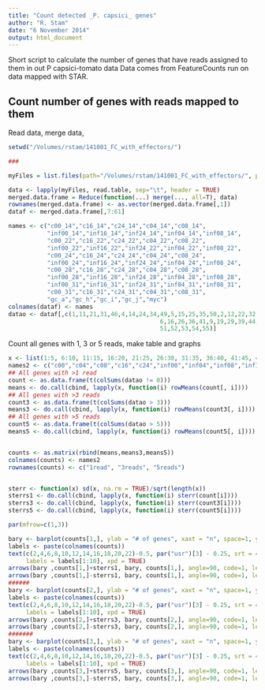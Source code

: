 ```yaml
---
title: "Count detected _P. capsici_ genes"
author: "R. Stam"
date: "6 November 2014"
output: html_document
---
```


Short script to calculate the number of genes that have reads assigned to them in out P capsici-tomato data
Data comes from FeatureCounts run on data mapped with STAR.

Count number of genes with reads mapped to them
------------------------------

Read data, merge data, 


```r
setwd("/Volumes/rstam/141001_FC_with_effectors/")

###

myFiles = list.files(path="/Volumes/rstam/141001_FC_with_effectors/", pattern="t.txt$")

data <- lapply(myFiles, read.table, sep="\t", header = TRUE)
merged.data.frame = Reduce(function(...) merge(..., all=T), data)
rownames(merged.data.frame) <- as.vector(merged.data.frame[,1])
dataf <- merged.data.frame[,7:61]

names <- c("c00_14","c16_14","c24_14","c04_14","c08_14",
           "inf00_14","inf16_14","inf24_14","inf04_14","inf08_14",
           "c00_22","c16_22","c24_22","c04_22","c08_22",
           "inf00_22","inf16_22","inf24_22","inf04_22","inf08_22",
           "c00_24","c16_24","c24_24","c04_24","c08_24",
           "inf00_24","inf16_24","inf24_24","inf04_24","inf08_24",
           "c00_28","c16_28","c24_28","c04_28","c08_28",
           "inf00_28","inf16_28","inf24_28","inf04_28","inf08_28",
           "inf00_31","inf16_31","inf24_31","inf04_31","inf08_31",
           "c00_31","c16_31","c24_31","c04_31","c08_31",
           "gc_a","gc_h","gc_i","gc_j","myc") 
colnames(dataf) <- names
datao <- dataf[,c(1,11,21,31,46,4,14,24,34,49,5,15,25,35,50,2,12,22,32,47,3,13,23,33,48,
                                           6,16,26,36,41,9,19,29,39,44,10,20,30,40,45,7,17,27,37,42,8,18,28,38,43,
                                           51,52,53,54,55)]
```

Count all genes with 1, 3 or 5 reads, make table and graphs
```r
x <- list(1:5, 6:10, 11:15, 16:20, 21:25, 26:30, 31:35, 36:40, 41:45, 46:50, 51:55)
names2 <- c("c00","c04","c08","c16","c24","inf00","inf04","inf08","inf16","inf24","in vitro")
## All genes with >1 read
count <- as.data.frame(t(colSums(datao != 0)))
means <- do.call(cbind, lapply(x, function(i) rowMeans(count[, i])))
## All genes with >3 reads
count3 <- as.data.frame(t(colSums(datao > 3)))
means3 <- do.call(cbind, lapply(x, function(i) rowMeans(count3[, i])))
## All genes with >5 reads
count5 <- as.data.frame(t(colSums(datao > 5)))
means5 <- do.call(cbind, lapply(x, function(i) rowMeans(count5[, i])))


counts <- as.matrix(rbind(means,means3,means5))
colnames(counts) <- names2
rownames(counts) <- c("1read", "3reads", "5reads")


sterr <- function(x) sd(x, na.rm = TRUE)/sqrt(length(x))
sterrs1 <- do.call(cbind, lapply(x, function(i) sterr(count[i])))
sterrs3 <- do.call(cbind, lapply(x, function(i) sterr(count3[i])))
sterrs5 <- do.call(cbind, lapply(x, function(i) sterr(count5[i])))

par(mfrow=c(1,3))

bary <- barplot(counts[1,], ylab = "# of genes", xaxt = "n", space=1, ylim = c(0,15000), main = "genes with reads")
labels <- paste(colnames(counts))
text(c(2,4,6,8,10,12,14,16,18,20,22)-0.5, par("usr")[3] - 0.25, srt = 45, adj = 1,
     labels = labels[1:10], xpd = TRUE)
arrows(bary ,counts[1,]+sterrs1, bary, counts[1,], angle=90, code=1, length = 0.05)
arrows(bary ,counts[1,]-sterrs1, bary, counts[1,], angle=90, code=1, length = 0.05)
######
bary <- barplot(counts[2,], ylab = "# of genes", xaxt = "n", space=1, ylim = c(0,15000), main = "genes with >3 reads")
labels <- paste(colnames(counts))
text(c(2,4,6,8,10,12,14,16,18,20,22)-0.5, par("usr")[3] - 0.25, srt = 45, adj = 1,
     labels = labels[1:10], xpd = TRUE)
arrows(bary ,counts[2,]+sterrs3, bary, counts[2,], angle=90, code=1, length = 0.05)
arrows(bary ,counts[2,]-sterrs3, bary, counts[2,], angle=90, code=1, length = 0.05)
#######
bary <- barplot(counts[3,], ylab = "# of genes", xaxt = "n", space=1, ylim = c(0,15000), main = "genes with >5 reads")
labels <- paste(colnames(counts))
text(c(2,4,6,8,10,12,14,16,18,20,22)-0.5, par("usr")[3] - 0.25, srt = 45, adj = 1,
     labels = labels[1:10], xpd = TRUE)
arrows(bary ,counts[3,]+sterrs5, bary, counts[3,], angle=90, code=1, length = 0.05)
arrows(bary ,counts[3,]-sterrs5, bary, counts[3,], angle=90, code=1, length = 0.05)
```
